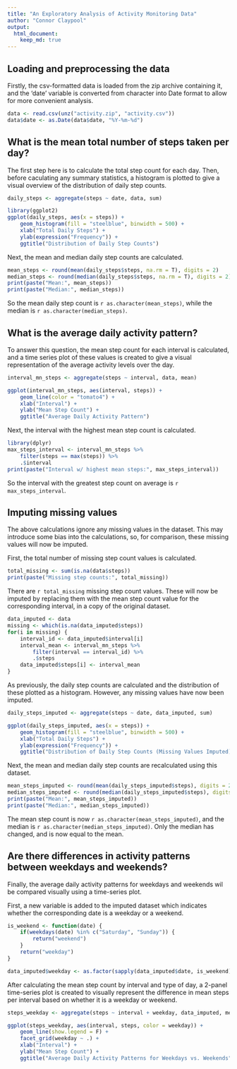 ```yaml
---
title: "An Exploratory Analysis of Activity Monitoring Data"
author: "Connor Claypool"
output: 
  html_document:
    keep_md: true
---
```



## Loading and preprocessing the data

Firstly, the csv-formatted data is loaded from the zip archive containing it, 
and the 'date' variable is converted from character into Date format to allow 
for more convenient analysis.

```r
data <- read.csv(unz("activity.zip", "activity.csv"))
data$date <- as.Date(data$date, "%Y-%m-%d")
```


## What is the mean total number of steps taken per day?

The first step here is to calculate the total step count for each day. Then,
before caculating any summary statistics, a histogram is plotted to give a
visual overview of the distribution of daily step counts.

```r
daily_steps <- aggregate(steps ~ date, data, sum)

library(ggplot2)
ggplot(daily_steps, aes(x = steps)) + 
    geom_histogram(fill = "steelblue", binwidth = 500) +
    xlab("Total Daily Steps") +
    ylab(expression("Frequency")) +
    ggtitle("Distribution of Daily Step Counts")
```

Next, the mean and median daily step counts are calculated.
```r
mean_steps <- round(mean(daily_steps$steps, na.rm = T), digits = 2)
median_steps <- round(median(daily_steps$steps, na.rm = T), digits = 2)
print(paste("Mean:", mean_steps))
print(paste("Median:", median_steps))
```

So the mean daily step count is `r as.character(mean_steps)`, while the median is 
`r as.character(median_steps)`.

## What is the average daily activity pattern?

To answer this question, the mean step count for each interval is calculated, 
and a time series plot of these values is created to give a visual 
representation of the average activity levels over the day.

```r
interval_mn_steps <- aggregate(steps ~ interval, data, mean)

ggplot(interval_mn_steps, aes(interval, steps)) +
    geom_line(color = "tomato4") +
    xlab("Interval") +
    ylab("Mean Step Count") +
    ggtitle("Average Daily Activity Pattern")
```

Next, the interval with the highest mean step count is calculated.

```r
library(dplyr)
max_steps_interval <- interval_mn_steps %>% 
    filter(steps == max(steps)) %>% 
    .$interval
print(paste("Interval w/ highest mean steps:", max_steps_interval))
```

So the interval with the greatest step count on average is 
`r max_steps_interval`.

## Imputing missing values

The above calculations ignore any missing values in the dataset. This may
introduce some bias into the calculations, so, for comparison, these missing
values will now be imputed.  

First, the total number of missing step count values is calculated.

```r
total_missing <- sum(is.na(data$steps))
print(paste("Missing step counts:", total_missing))
```

There are `r total_missing` missing step count values. These will now be
imputed by replacing them with the mean step count value for the corresponding 
interval, in a copy of the original dataset.

```r
data_imputed <- data
missing <- which(is.na(data_imputed$steps))
for(i in missing) {
    interval_id <- data_imputed$interval[i]
    interval_mean <- interval_mn_steps %>%
        filter(interval == interval_id) %>%
        .$steps
    data_imputed$steps[i] <- interval_mean
}
```

As previously, the daily step counts are calculated and the distribution of
these plotted as a histogram. However, any missing values have now been imputed.

```r
daily_steps_imputed <- aggregate(steps ~ date, data_imputed, sum)

ggplot(daily_steps_imputed, aes(x = steps)) + 
    geom_histogram(fill = "steelblue", binwidth = 500) +
    xlab("Total Daily Steps") +
    ylab(expression("Frequency")) +
    ggtitle("Distribution of Daily Step Counts (Missing Values Imputed)")
```

Next, the mean and median daily step counts are recalculated using this dataset.

```r
mean_steps_imputed <- round(mean(daily_steps_imputed$steps), digits = 2)
median_steps_imputed <- round(median(daily_steps_imputed$steps), digits = 2)
print(paste("Mean:", mean_steps_imputed))
print(paste("Median:", median_steps_imputed))
```

The mean step count is now `r as.character(mean_steps_imputed)`, and the median is 
`r as.character(median_steps_imputed)`. Only the median has changed, and is now 
equal to the mean.

## Are there differences in activity patterns between weekdays and weekends?

Finally, the average daily activity patterns for weekdays and weekends wil be
compared visually using a time-series plot.  

First, a new variable is added to the imputed dataset which indicates whether
the corresponding date is a weekday or a weekend.

```r
is_weekend <- function(date) {
    if(weekdays(date) %in% c("Saturday", "Sunday")) {
        return("weekend")
    }
    return("weekday")
}

data_imputed$weekday <- as.factor(sapply(data_imputed$date, is_weekend))
```

After calculating the mean step count by interval and type of day, a 2-panel 
time-series plot is created to visually represent the difference in mean steps
per interval based on whether it is a weekday or weekend.

```r
steps_weekday <- aggregate(steps ~ interval + weekday, data_imputed, mean)

ggplot(steps_weekday, aes(interval, steps, color = weekday)) + 
    geom_line(show.legend = F) + 
    facet_grid(weekday ~ .) +
    xlab("Interval") +
    ylab("Mean Step Count") +
    ggtitle("Average Daily Activity Patterns for Weekdays vs. Weekends")
```
